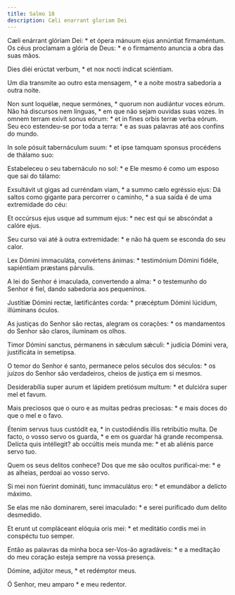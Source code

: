 ```yaml
---
title: Salmo 18
description: Cæli enarrant gloriam Dei
---
```


<div class="side-by-side not-content">

Cæli enárrant glóriam Dei: * et ópera mánuum ejus annúntiat firmaméntum.
  Os céus proclamam a glória de Deus: * e o firmamento anuncia a obra das suas
    mãos.

Dies diéi erúctat verbum, * et nox nocti índicat sciéntiam.

Um dia transmite ao outro esta mensagem, * e a noite mostra sabedoria a
    outra noite.

Non sunt loquélæ, neque sermónes, * quorum non audiántur voces eórum.
  Não há discursos nem línguas, * em que não sejam ouvidas suas vozes.
  In omnem terram exívit sonus eórum: * et in fines orbis terræ verba eórum.
  Seu eco estendeu-se por toda a terra: * e as suas palavras até aos confins
    do mundo.

In sole pósuit tabernáculum suum: * et ipse tamquam sponsus procédens de
    thálamo suo:

Estabeleceu o seu tabernáculo no sol: * e Ele mesmo é como um esposo que sai
    do tálamo:

Exsultávit ut gigas ad curréndam viam, * a summo cælo egréssio ejus:
  Dá saltos como gigante para percorrer o caminho, * a sua saída é de uma
    extremidade do céu:

Et occúrsus ejus usque ad summum ejus: * nec est qui se abscóndat a calóre
    ejus.

Seu curso vai até à outra extremidade: * e não há quem se esconda do seu
    calor.

Lex Dómini immaculáta, convértens ánimas: * testimónium Dómini fidéle,
    sapiéntiam præstans párvulis.

A lei do Senhor é imaculada, convertendo a alma: * o testemunho do Senhor é
    fiel, dando sabedoria aos pequeninos.

Justítiæ Dómini rectæ, lætificántes corda: * præcéptum Dómini lúcidum,
    illúminans óculos.

As justiças do Senhor são rectas, alegram os corações: * os mandamentos do
    Senhor são claros, iluminam os olhos.

Timor Dómini sanctus, pérmanens in sǽculum sǽculi: * judícia Dómini vera,
    justificáta in semetípsa.

O temor do Senhor é santo, permanece pelos séculos dos séculos: * os juízos
    do Senhor são verdadeiros, cheios de justiça em si mesmos.

Desiderabília super aurum et lápidem pretiósum multum: * et dulcióra super
    mel et favum.

Mais preciosos que o ouro e as muitas pedras preciosas: * e mais doces do
    que o mel e o favo.

Étenim servus tuus custódit ea, * in custodiéndis illis retribútio multa.
  De facto, o vosso servo os guarda, * e em os guardar há grande recompensa.
  Delícta quis intéllegit? ab occúltis meis munda me: * et ab aliénis parce
    servo tuo.

Quem os seus delitos conhece? Dos que me são ocultos purificai-me: * e as
    alheias, perdoai ao vosso servo.

Si mei non fúerint domináti, tunc immaculátus ero: * et emundábor a delícto
    máximo.

Se elas me não dominarem, serei imaculado: * e serei purificado dum delito
    desmedido.

Et erunt ut compláceant elóquia oris mei: * et meditátio cordis mei in
    conspéctu tuo semper.

Então as palavras da minha boca ser-Vos-ão agradáveis: * e a meditação do
    meu coração esteja sempre na vossa presença.

Dómine, adjútor meus, * et redémptor meus.

Ó Senhor, meu amparo * e meu redentor.

</div>
